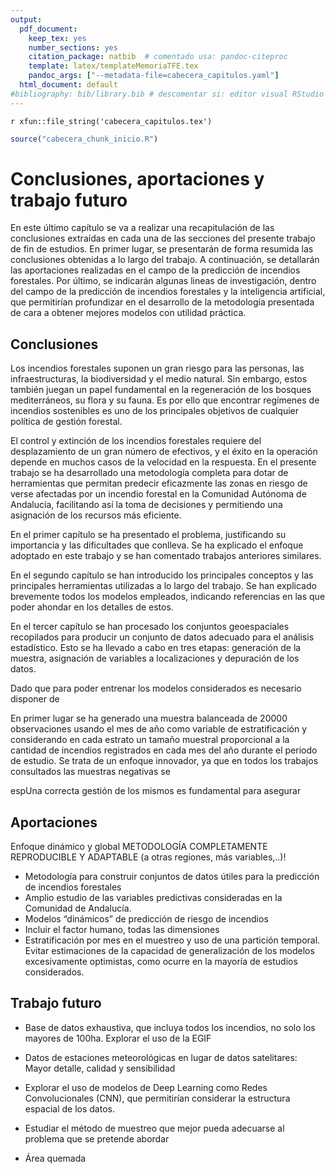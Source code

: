 ```yaml
---
output:
  pdf_document:
    keep_tex: yes
    number_sections: yes
    citation_package: natbib  # comentado usa: pandoc-citeproc
    template: latex/templateMemoriaTFE.tex
    pandoc_args: ["--metadata-file=cabecera_capitulos.yaml"]
  html_document: default
#bibliography: bib/library.bib # descomentar si: editor visual RStudio  
---
```


<!-- escribir 2 para capítulo 3 -->
<!-- \setcounter{chapter}{2} --> 
<!-- \pagenumbering{arabic} -->

`r xfun::file_string('cabecera_capitulos.tex')`

```r
source("cabecera_chunk_inicio.R")
```


# Conclusiones, aportaciones y trabajo futuro

En este último capítulo se va a realizar una recapitulación de las conclusiones extraídas en cada una de las secciones del presente trabajo de fin de estudios. En primer lugar, se presentarán de forma resumida las conclusiones obtenidas a lo largo del trabajo. A continuación, se detallarán las aportaciones realizadas en el campo de la predicción de incendios forestales. Por último, se indicarán algunas lineas de investigación, dentro del campo de la predicción de incendios forestales y la inteligencia artificial, que permitirían profundizar en el desarrollo de la metodología presentada de cara a obtener mejores modelos con utilidad práctica.


## Conclusiones
<!-- Comentar las limitaciones -->
Los incendios forestales suponen un gran riesgo para las personas, las infraestructuras, la biodiversidad y el medio natural. Sin embargo, estos también juegan un papel fundamental en la regeneración de los bosques mediterráneos, su flora y su fauna. Es por ello que encontrar regímenes de incendios sostenibles es uno de los principales objetivos de cualquier política de gestión forestal. 



El control y extinción de los incendios forestales requiere del desplazamiento de un gran número de efectivos, y el éxito en la operación depende en muchos casos de la velocidad en la respuesta. En el presente trabajo se ha desarrollado una metodología completa para dotar de herramientas que permitan predecir eficazmente las zonas en riesgo de verse afectadas por un incendio forestal en la Comunidad Autónoma de Andalucía, facilitando así la toma de decisiones y permitiendo una asignación de los recursos más eficiente.

<!-- Se ha adoptado un enfoque innovador, al abordar el problema desde una perspectiva global y dinámica; global pues se consideran todas las dimensiones del -->

En el primer capítulo se ha presentado el problema, justificando su importancia y las dificultades que conlleva. Se ha explicado el enfoque adoptado en este trabajo y se han comentado trabajos anteriores similares. 
<!-- , acotando el estudio a la Comunidad Autónoma de Andalucía y al periodo comprendido entre 2002 y 2002, -->

En el segundo capítulo se han introducido los principales conceptos y las principales herramientas utilizadas a lo largo del trabajo. Se han explicado brevemente todos los modelos empleados, indicando referencias en las que poder ahondar en los detalles de estos. 

<!-- Justificar en la sección 3 el por qué del método de muestreo elegido -->
En el tercer capítulo se han procesado los conjuntos geoespaciales recopilados para producir un conjunto de datos adecuado para el análisis estadístico. Esto se ha llevado a cabo en tres etapas: generación de la muestra, asignación de variables a localizaciones y depuración de los datos. 

Dado que para poder entrenar los modelos considerados es necesario disponer de 

En primer lugar se ha generado una muestra balanceada de 20000 observaciones usando el mes de año como variable de estratificación y considerando en cada estrato un tamaño muestral proporcional a la cantidad de incendios registrados en cada mes del año durante el periodo de estudio. Se trata de un enfoque innovador, ya que en todos los trabajos consultados las muestras negativas se



espUna correcta gestión de los mismos es fundamental para asegurar 

## Aportaciones

Enfoque dinámico y global
METODOLOGÍA COMPLETAMENTE REPRODUCIBLE Y ADAPTABLE (a otras regiones, más variables,..)!

- Metodología para construir conjuntos de datos útiles para la predicción de incendios forestales
- Amplio estudio de las variables predictivas consideradas en la Comunidad de Andalucía.
- Modelos "dinámicos" de predicción de riesgo de incendios
- Incluir el factor humano, todas las dimensiones 
- Estratificación por mes en el muestreo y uso de una partición temporal. Evitar estimaciones de la capacidad de generalización de los modelos excesivamente optimistas, como ocurre en la mayoría de estudios considerados.

## Trabajo futuro
- Base de datos exhaustiva, que incluya todos los incendios, no solo los mayores de 100ha. Explorar el uso de la EGIF

- Datos de estaciones meteorológicas en lugar de datos satelitares: Mayor detalle, calidad y sensibilidad

- Explorar el uso de modelos de Deep Learning como Redes Convolucionales (CNN), que permitirían considerar la estructura espacial de los datos.

- Estudiar el método de muestreo que mejor pueda adecuarse al problema que se pretende abordar

- Área quemada

<!-- Future work: -->
<!-- - EGIF -->
<!-- - Datos meteorologicos AEMET -->
<!-- - Muestreo  -->

